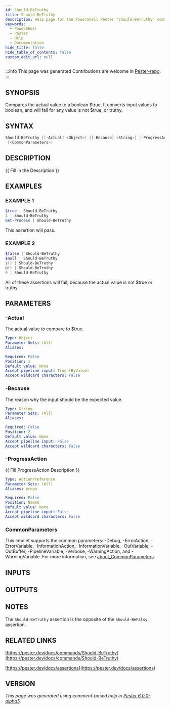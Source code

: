 ```yaml
---
id: Should-BeTruthy
title: Should-BeTruthy
description: Help page for the PowerShell Pester "Should-BeTruthy" command
keywords:
  - PowerShell
  - Pester
  - Help
  - Documentation
hide_title: false
hide_table_of_contents: false
custom_edit_url: null
---
```


:::info This page was generated
Contributions are welcome in [Pester-repo](https://github.com/pester/pester).
:::

## SYNOPSIS

Compares the actual value to a boolean $true.
It converts input values to boolean, and will fail for any value is not $true, or truthy.

## SYNTAX

```powershell
Should-BeTruthy [[-Actual] <Object>] [[-Because] <String>] [-ProgressAction <ActionPreference>]
 [<CommonParameters>]
```

## DESCRIPTION

\{\{ Fill in the Description \}\}

## EXAMPLES

### EXAMPLE 1

```powershell
$true | Should-BeTruthy
1 | Should-BeTruthy
Get-Process | Should-BeTruthy
```

This assertion will pass.

### EXAMPLE 2

```powershell
$false | Should-BeTruthy
$null | Should-BeTruthy
$() | Should-BeTruthy
@() | Should-BeTruthy
0 | Should-BeTruthy
```

All of these assertions will fail, because the actual value is not $true or truthy.

## PARAMETERS

### -Actual

The actual value to compare to $true.

```yaml
Type: Object
Parameter Sets: (All)
Aliases:

Required: False
Position: 1
Default value: None
Accept pipeline input: True (ByValue)
Accept wildcard characters: False
```

### -Because

The reason why the input should be the expected value.

```yaml
Type: String
Parameter Sets: (All)
Aliases:

Required: False
Position: 2
Default value: None
Accept pipeline input: False
Accept wildcard characters: False
```

### -ProgressAction

\{\{ Fill ProgressAction Description \}\}

```yaml
Type: ActionPreference
Parameter Sets: (All)
Aliases: proga

Required: False
Position: Named
Default value: None
Accept pipeline input: False
Accept wildcard characters: False
```

### CommonParameters

This cmdlet supports the common parameters: -Debug, -ErrorAction, -ErrorVariable, -InformationAction, -InformationVariable, -OutVariable, -OutBuffer, -PipelineVariable, -Verbose, -WarningAction, and -WarningVariable. For more information, see [about_CommonParameters](http://go.microsoft.com/fwlink/?LinkID=113216).

## INPUTS

## OUTPUTS

## NOTES

The `Should-BeTruthy` assertion is the opposite of the `Should-BeFalsy` assertion.

## RELATED LINKS

[https://pester.dev/docs/commands/Should-BeTruthy](https://pester.dev/docs/commands/Should-BeTruthy)

[https://pester.dev/docs/assertions](https://pester.dev/docs/assertions)

## VERSION

*This page was generated using comment-based help in [Pester 6.0.0-alpha5](https://github.com/pester/pester).*
